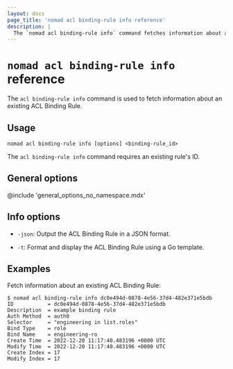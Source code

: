 ```yaml
---
layout: docs
page_title: 'nomad acl binding-rule info reference'
description: |
  The `nomad acl binding-rule info` command fetches information about an existing access control list (ACL) binding rule. Review ID, description, authentication method, selector, bind type, bind name, and time to live (TTL).
---
```


# `nomad acl binding-rule info` reference

The `acl binding-rule info` command is used to fetch information about an existing ACL Binding Rule.

## Usage

```plaintext
nomad acl binding-rule info [options] <binding-rule_id>
```

The `acl binding-rule info` command requires an existing rule's ID.

## General options

@include 'general_options_no_namespace.mdx'

## Info options

- `-json`: Output the ACL Binding Rule in a JSON format.

- `-t`: Format and display the ACL Binding Rule using a Go template.

## Examples

Fetch information about an existing ACL Binding Rule:

```shell-session
$ nomad acl binding-rule info dc0e494d-0878-4e56-37d4-482e371e5bdb
ID           = dc0e494d-0878-4e56-37d4-482e371e5bdb
Description  = example binding rule
Auth Method  = auth0
Selector     = "engineering in list.roles"
Bind Type    = role
Bind Name    = engineering-ro
Create Time  = 2022-12-20 11:17:40.483196 +0000 UTC
Modify Time  = 2022-12-20 11:17:40.483196 +0000 UTC
Create Index = 17
Modify Index = 17
```
